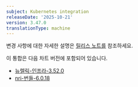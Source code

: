 ```yaml
---
subject: Kubernetes integration
releaseDate: '2025-10-21'
version: 3.47.0
translationType: machine
---
```


변경 사항에 대한 자세한 설명은 [릴리스 노트를](https://github.com/newrelic/nri-kubernetes/releases/tag/v3.47.0) 참조하세요.

이 통합은 다음 차트 버전에 포함되어 있습니다.

* [뉴렐릭-인프라-3.52.0](https://github.com/newrelic/nri-kubernetes/releases/tag/newrelic-infrastructure-3.52.0)
* [nri-번들-6.0.18](https://github.com/newrelic/helm-charts/releases/tag/nri-bundle-6.0.18)